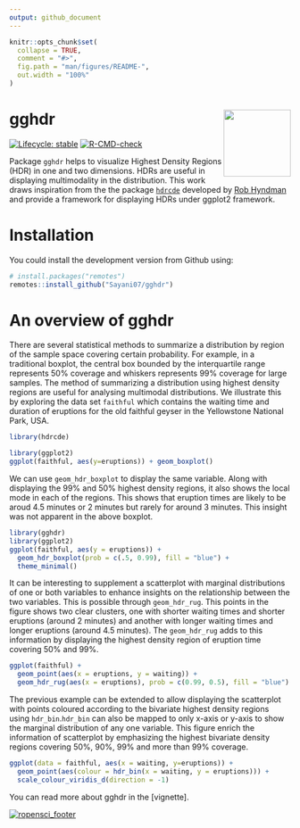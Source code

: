 ```yaml
---
output: github_document
---
```


<!-- README.md is generated from README.Rmd. Please edit that file -->

```r
knitr::opts_chunk$set(
  collapse = TRUE,
  comment = "#>",
  fig.path = "man/figures/README-",
  out.width = "100%"
)
```

# gghdr <img src="man/figures/logo.png" align="right" width="120" />

<!-- badges: start -->
[![Lifecycle: stable](https://img.shields.io/badge/lifecycle-stable-brightgreen.svg)](https://lifecycle.r-lib.org/articles/stages.html#stable)
[![R-CMD-check](https://github.com/Sayani07/gghdr/workflows/R-CMD-check/badge.svg)](https://github.com/Sayani07/gghdr/actions)
<!-- [![Codecov test coverage](https://codecov.io/gh/ropenscilabs/gghdr/branch/master/graph/badge.svg)](https://codecov.io/gh/ropenscilabs/gghdr?branch=master) -->
<!-- badges: end -->

 
Package `gghdr` helps to visualize Highest Density Regions (HDR) in one and two dimensions. HDRs
are useful in displaying multimodality in the distribution. This work draws inspiration from the the package [`hdrcde`](https://pkg.robjhyndman.com/hdrcde/) developed by [Rob Hyndman](https://robjhyndman.com/) and provide a framework for displaying HDRs under ggplot2 framework.

# Installation

<!-- You could install the stable version on CRAN: -->
<!-- ```{r install, eval = FALSE} -->
<!-- install.packages("gghdr") -->
<!-- ``` -->

You could install the development version from Github using:

```r
# install.packages("remotes")
remotes::install_github("Sayani07/gghdr")
```

# An overview of gghdr

There are several statistical methods to summarize a distribution by region of the sample space covering certain probability. For example, in a traditional boxplot, the central box bounded by the interquartile range represents 50% coverage and whiskers represents 99% coverage for large samples. The method of summarizing a distribution using highest density regions are useful for analysing multimodal distributions. We illustrate this by exploring the data set `faithful` which contains the waiting time and duration of eruptions for the old faithful geyser in the Yellowstone National Park, USA.

```r
library(hdrcde)
```

```r
library(ggplot2)
ggplot(faithful, aes(y=eruptions)) + geom_boxplot()
```


 <!-- In both HDR and box plots, the interquartile range or 50% HDR will have a coverage probability of 50%. -->


<!-- # ```{r hdrcde-boxplot_more, echo=TRUE, eval = FALSE} -->
<!-- # hdr.boxplot(x, prob = c(99, 50), h = hdrbw(BoxCox(x, lambda), -->
<!-- #   mean(prob)), lambda = 1, boxlabels = "", col = gray((9:1)/10), -->
<!-- #   main = "", xlab = "", ylab = "", pch = 1, border = 1, -->
<!-- #   outline = TRUE, space = 0.25, ...) -->
<!-- # ``` -->

We can use `geom_hdr_boxplot` to display the same variable. Along with displaying the 99% and 50% highest density regions, it also shows the local mode in each of the regions. This shows that eruption times are likely to be aroud 4.5 minutes or 2 minutes but rarely for around 3 minutes. This insight was not apparent in the above boxplot. 


```r
library(gghdr)
library(ggplot2)
ggplot(faithful, aes(y = eruptions)) + 
  geom_hdr_boxplot(prob = c(.5, 0.99), fill = "blue") + 
  theme_minimal()
```

It can be interesting to supplement a scatterplot with marginal distributions of one or both variables to enhance insights on the relationship between the two variables. This is possible through `geom_hdr_rug`. This points in the figure shows two clear clusters, one with shorter waiting times and shorter eruptions (around 2 minutes) and another with longer waiting times and longer eruptions (around 4.5 minutes). The `geom_hdr_rug` adds to this information by displaying the highest density region of eruption time covering 50% and 99%.


<!-- eruptions with longer waiting times tend to be longer in duration (around 4.5 minutes) and with shorter waiting times are most likely to last shorter (around 2 minutes).  -->

```r
ggplot(faithful) +
  geom_point(aes(x = eruptions, y = waiting)) + 
  geom_hdr_rug(aes(x = eruptions), prob = c(0.99, 0.5), fill = "blue")
```

The previous example can be extended to allow displaying the scatterplot with points coloured according to the bivariate highest density regions using `hdr_bin`.`hdr_bin` can also be mapped to only x-axis or y-axis to show the marginal distribution of any one variable. This figure enrich the information of scatterplot by emphasizing the highest bivariate density regions covering 50%, 90%, 99% and more than 99% coverage.


```r
ggplot(data = faithful, aes(x = waiting, y=eruptions)) +
  geom_point(aes(colour = hdr_bin(x = waiting, y = eruptions))) +
  scale_colour_viridis_d(direction = -1) 
```

You can read more about gghdr in the [vignette].

[![ropensci_footer](https://ropensci.org/public_images/ropensci_footer.png)](https://ropensci.org)
